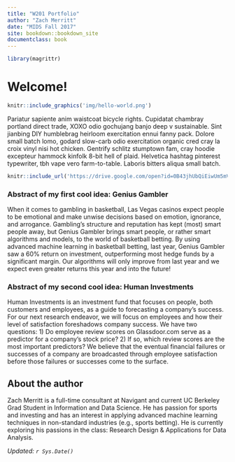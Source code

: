 ```yaml
---
title: "W201 Portfolio"
author: "Zach Merritt"
date: "MIDS Fall 2017"
site: bookdown::bookdown_site
documentclass: book
---
```


<!-- This won't be displayed but it will initialize your R session. Add any R libraries you need here. -->
```r
library(magrittr)
```


# Welcome!

<!-- You can include images saved within your repo... -->
```r
knitr::include_graphics('img/hello-world.png')
```

Pariatur sapiente anim  waistcoat bicycle rights.  Cupidatat  chambray portland direct trade, XOXO odio gochujang banjo deep v sustainable.  Sint  jianbing DIY humblebrag heirloom exercitation ennui fanny pack.  Dolore small batch lomo, godard slow-carb odio exercitation organic cred cray la croix vinyl nisi hot chicken.  Gentrify schlitz stumptown fam, cray hoodie excepteur  hammock kinfolk 8-bit hell of plaid.  Helvetica hashtag pinterest typewriter, tbh vape vero farm-to-table.  Laboris  bitters aliqua small batch.

<!-- Below this line is just examples of how you can embed video from Google Drive. First you have to enable sharing, then just get the object ID which is that long string between d/ and /preview and will also be appended to any sharing link you generate for your video. -->
<p>
```r
knitr::include_url('https://drive.google.com/open?id=0B43jhUbQiEiwUm5mVk5FOG1QLWM')
```

### Abstract of my first cool idea: Genius Gambler

When it comes to gambling in basketball, Las Vegas casinos expect people to be emotional and make unwise decisions based on emotion, ignorance, and arrogance. Gambling's structure and reputation has kept (most) smart people away, but Genius Gambler brings smart people, or rather smart algorithms and models, to the world of basketball betting. By using advanced machine learning in basketball betting, last year, Genius Gambler saw a 60% return on investment, outperforming most hedge funds by a significant margin. Our algorithms will only improve from last year and we expect even greater returns this year and into the future!

### Abstract of my second cool idea: Human Investments

Human Investments is an investment fund that focuses on people, both customers and employees, as a guide to forecasting a company’s success. For our next research endeavor, we will focus on employees and how their level of satisfaction foreshadows company success. We have two questions: 
1) Do employee review scores on Glassdoor.com serve as a predictor for a company’s stock price? 
2) If so, which review scores are the most important predictors?
We believe that the eventual financial failures or successes of a company are broadcasted through employee satisfaction before those failures or successes come to the surface.


## About the author

Zach Merritt is a full-time consultant at Navigant and current UC Berkeley Grad Student in Information and Data Science. He has passion for sports and investing and has an interest in applying advanced machine learning techniques in non-standard industries (e.g., sports betting). He is currently exploring his passions in the class: Research Design & Applications for Data Analysis. 

*Updated: `r Sys.Date()`*
